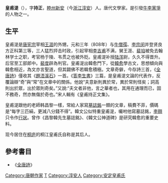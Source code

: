 {{Infobox_Person
| name = 皇甫湜
|image= 
|box_width= 150px
|occupation= 文學家
| period = 8世纪 
|birth_name= 
| sex = 男
| other_names = 皇甫持正
|birth_date= 777年
|birth_place=
|death_date= 835年
|death_place= ?
| nationality = 唐
| residence =
| party =
| religion =
| spouse =
| relatives =
|education= 私塾
| past = 進士<br>工部郎中
| work = 題浯溪石<br>答李生書
| award = 
}}
'''皇甫湜'''（{{bd|777年||835年}}），字'''持正'''，[[睦州|睦州]][[新安|新安]]（今[[浙江|浙江]][[淳安|淳安]]）人。唐代文學家。是引發[[牛李黨爭|牛李黨爭]]的人物之一。

==生平==
皇甫湜是[[唐宪宗|唐宪宗]]宰相[[王涯|王涯]]的外甥，元和三年（808年）与[[牛僧孺|牛僧孺]]、[[李宗闵|李宗闵]]并登贤良方正科第三等，三人猛烈抨击时政，引起宰相[[李吉甫|李吉甫]]不满，舅王涯、[[裴垍|裴垍]]被免去翰林学士之职，考官杨于陵、韦贯之也被外贬。皇甫湜补授[[陆浑|陆浑]]尉，久久不得晋升。后官至工部郎中。[[裴度|裴度]]辟為判官。皇甫湜出韓愈門下，從[[韓愈|韓愈]]學古文，思想傾向與韓愈相近，為文亦言聖道，但其闢佛不若韓愈積極。文章奇僻，今存詩三首，《[[全唐詩|全唐詩]]》僅收其《[[題浯溪石|題浯溪石]]》一首。《[[答李生書|答李生書]]》三篇，是皇甫湜文論的代表作，反覆論辯“奇”與“常”在文章中的關係。他說“夫意新則異於常，異於常則怪矣；詞高則出於眾，出於眾則奇矣。”又說:“夫文者非他，言之華者也，其用在通理而已，固不務奇，然亦無傷於奇也。”宋人輯有《皇甫持正文集》。

皇甫湜跟他的老師韩昌黎一樣，常給人家寫[[墓誌銘|墓誌銘]]一類的文章，稿費不菲，價碼是“每字三匹絹，更減八分錢不得”。韓文公似特重皇甫湜，囑咐他寫墓誌銘，[[李翱|李翱]]只令作[[行狀|行狀]]。曾作《昌黎韓先生墓誌銘》、《韓文公神道碑》是研究韓愈的重要史料。

现今居住在[[桐庐县|桐庐]]的桐江皇甫氏自称是其后人。

==參考書目==
* 《[[全唐詩|全唐詩]]》

{{DEFAULTSORT:H}}
[[Category:唐朝作家|Category:唐朝作家]]
[[Category:皇甫姓|T]]
[[Category:淳安人|Category:淳安人]]
[[Category:安定皇甫氏|Category:安定皇甫氏]]